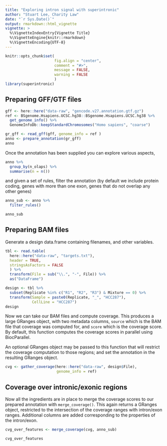 ```yaml
---
title: "Exploring intron signal with superintronic"
author: "Stuart Lee, Charity Law"
date: "`r Sys.Date()`"
output: rmarkdown::html_vignette
vignette: >
  %\VignetteIndexEntry{Vignette Title}
  %\VignetteEngine{knitr::rmarkdown}
  %\VignetteEncoding{UTF-8}
---
```


```r
knitr::opts_chunk$set(
                      fig.align = "center",
                      comment = "#>", 
                      message = FALSE,
                      warning = FALSE
                      )
library(superintronic)
```

## Preparing GFF/GTF files

```r
gff <- here::here("data-raw", "gencode.v27.annotation.gtf.gz")
ref <- BSgenome.Hsapiens.UCSC.hg38::BSgenome.Hsapiens.UCSC.hg38 %>% 
  get_genome_info() %>% 
  GenomeInfoDb::keepStandardChromosomes("Homo sapiens", "coarse")

gr_gff <- read_gff(gff, genome_info = ref )
anno <- prepare_annotation(gr_gff)
anno 
```

Once the annotation has been supplied you can explore various aspects,
```r
anno %>% 
  group_by(n_olaps) %>% 
  summarise(n = n())
```

and given a set of rules, filter the annotation (by default we include
protein coding, genes with more than one exon, genes that do not overlap
any other genes)

```r
anno_sub <- anno %>% 
  filter_rules()

anno_sub
```


## Preparing BAM files

Generate a design data.frame containing filenames, and other variables.

```r
tbl <- read.table(
  here::here("data-raw", "targets.txt"),
  header = TRUE,
  stringsAsFactors = FALSE
  ) %>% 
  transform(File = sub("\\.", "-", File)) %>%
  as("DataFrame")

design <- tbl %>% 
  subset(Replicate %in% c("R1", "R2", "R3") & Mixture == 0) %>% 
  transform(Sample = paste0(Replicate, "_", "HCC287"),
            CellLine = "HCC287")
design
```


Now we can take our BAM files and compute coverage. This
produces a large GRanges object, with two metadata columns,
`source` which is the BAM file  that coverage was computed for, and `score`
which is the coverage score. By default, this function computes
the coverage scores in parallel using BiocParallel.

An optional GRanges object may be passed to this function that will 
restrict the coverage computation to those regions; and set the annotation
in the resulting GRanges object. 

```r
cvg <- gather_coverage(here::here("data-raw", design$File),
                       genome_info = ref)
```

## Coverage over intronic/exonic regions

Now all the ingredients are in place to merge the coverage scores
to our prepared annotation with `merge_coverage()`. This again
returns a GRanges object, restricted to the intersection of the 
coverage ranges with intron/exon ranges. Additional columns are added
corresponding to the properties of the intron/exon.

```r
cvg_over_features <- merge_coverage(cvg, anno_sub)

cvg_over_features
```


